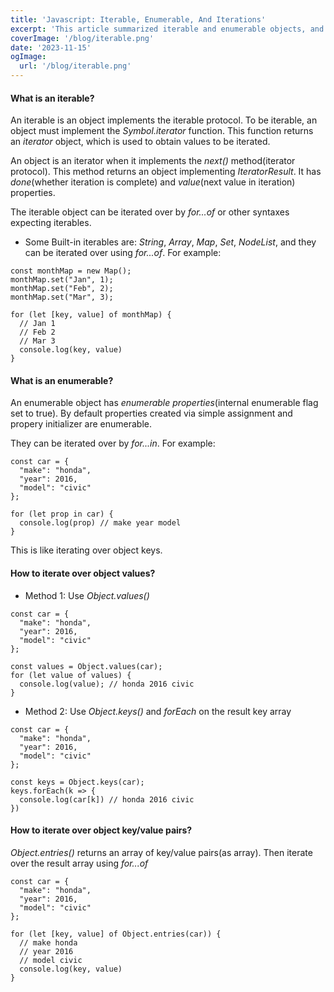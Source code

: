 ```yaml
---
title: 'Javascript: Iterable, Enumerable, And Iterations'
excerpt: 'This article summarized iterable and enumerable objects, and the ways to iterate over them.'
coverImage: '/blog/iterable.png'
date: '2023-11-15'
ogImage:
  url: '/blog/iterable.png'
---
```


#### What is an iterable?

An iterable is an object implements the iterable protocol. 
To be iterable, an object must implement the *Symbol.iterator* function. This function returns an *iterator* object, which is used to obtain values to be iterated.

An object is an iterator when it implements the *next()* method(iterator protocol). This method returns an object implementing *IteratorResult*. It has *done*(whether iteration is complete) and *value*(next value in iteration) properties.

The iterable object can be iterated over by *for...of* or other syntaxes expecting iterables.

  - Some Built-in iterables are: *String*, *Array*, *Map*, *Set*, *NodeList*, and they can be iterated over using *for...of*. For example:

  ```
  const monthMap = new Map();
  monthMap.set("Jan", 1);
  monthMap.set("Feb", 2);
  monthMap.set("Mar", 3);

  for (let [key, value] of monthMap) {
    // Jan 1 
    // Feb 2
    // Mar 3
    console.log(key, value) 
  }
  ```

#### What is an enumerable?
An enumerable object has *enumerable properties*(internal enumerable flag set to true). By default properties created via simple assignment and propery initializer are enumerable.

They can be iterated over by *for...in*. For example:
```
const car = {
  "make": "honda",
  "year": 2016,
  "model": "civic"
};

for (let prop in car) {
  console.log(prop) // make year model
}
```
This is like iterating over object keys.

#### How to iterate over object values?
  - Method 1: Use *Object.values()*
  ```
  const car = {
    "make": "honda",
    "year": 2016,
    "model": "civic"
  };

  const values = Object.values(car);
  for (let value of values) {
    console.log(value); // honda 2016 civic
  }
  ```
  - Method 2: Use *Object.keys()* and *forEach* on the result key array
  ```
  const car = {
    "make": "honda",
    "year": 2016,
    "model": "civic"
  };

  const keys = Object.keys(car);
  keys.forEach(k => {
    console.log(car[k]) // honda 2016 civic
  })
  ```

#### How to iterate over object key/value pairs?
  *Object.entries()* returns an array of key/value pairs(as array). Then iterate over the result array using *for...of*
  ```
  const car = {
    "make": "honda",
    "year": 2016,
    "model": "civic"
  };

  for (let [key, value] of Object.entries(car)) {
    // make honda
    // year 2016
    // model civic
    console.log(key, value) 
  }
  ```



